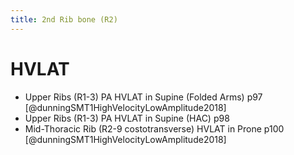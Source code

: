 ```yaml
---
title: 2nd Rib bone (R2)
---
```


# HVLAT

- Upper Ribs (R1-3) PA HVLAT in Supine (Folded Arms) p97 [@dunningSMT1HighVelocityLowAmplitude2018]
- Upper Ribs (R1-3) PA HVLAT in Supine (HAC) p98 
- Mid-Thoracic Rib (R2-9 costotransverse) HVLAT in Prone p100 [@dunningSMT1HighVelocityLowAmplitude2018]